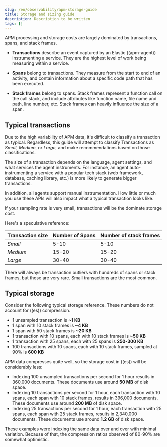 ```yaml
---
slug: /en/observability/apm-storage-guide
title: Storage and sizing guide
description: Description to be written
tags: []
---
```


<div id="apm-storage-guide"></div>

APM processing and storage costs are largely dominated by transactions, spans, and stack frames.

* <DocLink slug="/en/observability/apm-data-model-transactions">**Transactions**</DocLink> describe an event captured by an Elastic ((apm-agent)) instrumenting a service.
    They are the highest level of work being measuring within a service.

* <DocLink slug="/en/observability/apm-data-model-spans">**Spans**</DocLink> belong to transactions. They measure from the start to end of an activity,
    and contain information about a specific code path that has been executed.

* **Stack frames** belong to spans. Stack frames represent a function call on the call stack,
    and include attributes like function name, file name and path, line number, etc.
    Stack frames can heavily influence the size of a span.

<div id="typical_transactions"></div>

## Typical transactions

Due to the high variability of APM data, it's difficult to classify a transaction as typical.
Regardless, this guide will attempt to classify Transactions as _Small_, _Medium_, or _Large_,
and make recommendations based on those classifications.

The size of a transaction depends on the language, agent settings, and what services the agent instruments.
For instance, an agent auto-instrumenting a service with a popular tech stack
(web framework, database, caching library, etc.) is more likely to generate bigger transactions.

In addition, all agents support manual instrumentation.
How little or much you use these APIs will also impact what a typical transaction looks like.

If your sampling rate is very small, transactions will be the dominate storage cost.

Here's a speculative reference:

| Transaction size | Number of Spans | Number of stack frames |
|---|---|---|
| _Small_ | 5-10 | 5-10 |
| _Medium_ | 15-20 | 15-20 |
| _Large_ | 30-40 | 30-40 |

There will always be transaction outliers with hundreds of spans or stack frames, but those are very rare.
Small transactions are the most common.

<div id="typical_storage"></div>

## Typical storage

Consider the following typical storage reference.
These numbers do not account for ((es)) compression.

* 1 unsampled transaction is **~1 KB**
* 1 span with 10 stack frames is **~4 KB**
* 1 span with 50 stack frames is **~20 KB**
* 1 transaction with 10 spans, each with 10 stack frames is **~50 KB**
* 1 transaction with 25 spans, each with 25 spans is **250-300 KB**
* 100 transactions with 10 spans, each with 10 stack frames, sampled at 90% is **600 KB**

APM data compresses quite well, so the storage cost in ((es)) will be considerably less:

* Indexing 100 unsampled transactions per second for 1 hour results in 360,000 documents. These documents use around **50 MB** of disk space.
* Indexing 10 transactions per second for 1 hour, each transaction with 10 spans, each span with 10 stack frames, results in 396,000 documents. These documents use around **200 MB** of disk space.
* Indexing 25 transactions per second for 1 hour, each transaction with 25 spans, each span with 25 stack frames, results in 2,340,000 documents. These documents use around **1.2 GB** of disk space.

<DocCallOut title="Note">
These examples were indexing the same data over and over with minimal variation. Because of that, the compression ratios observed of 80-90% are somewhat optimistic.
</DocCallOut>

